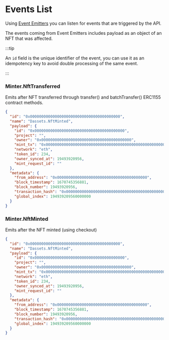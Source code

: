 # Events List

Using [Event Emitters](/docs/api/getting-started/event-emitters) you can listen for events that are triggered by the API.

The events coming from Event Emitters includes payload as an object of an NFT that was affected.

:::tip

An `id` field is the unique identifier of the event, you can use it as an idempotency key to avoid double processing of the same event.

:::

### Minter.NftTransferred

Emits after NFT transferred through transfer() and batchTransfer() ERC1155 contract methods.

```json
{
  "id": "0x0000000000000000000000000000000000000000",
  "name": "Dassets.NftMinted",
  "payload": {
    "id": "0x0000000000000000000000000000000000000000",
    "project": "",
    "owner": "0x0000000000000000000000000000000000000000",
    "mint_tx": "0x0000000000000000000000000000000000000000000000000000000000000000",
    "network": "eth",
    "token_id": 234,
    "owner_synced_at": 19493920956,
    "mint_request_id": ""
  },
  "metadata": {
    "from_address": "0x0000000000000000000000000000000000000000",
    "block_timestamp": 1670745356881,
    "block_number": 19493920956,
    "transaction_hash": "0x0000000000000000000000000000000000000000000000000000000000000000",
    "global_index": 194939209560000000
  }
}
```

### Minter.NftMinted

Emits after the NFT minted (using checkout)

```json
{
  "id": "0x0000000000000000000000000000000000000000",
  "name": "Dassets.NftMinted",
  "payload": {
    "id": "0x0000000000000000000000000000000000000000",
    "project": "",
    "owner": "0x0000000000000000000000000000000000000000",
    "mint_tx": "0x0000000000000000000000000000000000000000000000000000000000000000",
    "network": "eth",
    "token_id": 234,
    "owner_synced_at": 19493920956,
    "mint_request_id": ""
  },
  "metadata": {
    "from_address": "0x0000000000000000000000000000000000000000",
    "block_timestamp": 1670745356881,
    "block_number": 19493920956,
    "transaction_hash": "0x0000000000000000000000000000000000000000000000000000000000000000",
    "global_index": 194939209560000000
  }
}
```